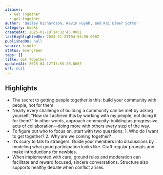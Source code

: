 ```yaml
---
aliases:
  - Get Together
  - get-together
author: 'Bailey Richardson, Kevin Huynh, and Kai Elmer Sotto'
category: books
createdAt: 2025-01-19T14:32:45.000Z
lastHighlightedOn: 2024-11-25T04:56:00.000Z
publishedOn: null
source: kindle
status: evergreen
tags: []
title: Get Together
updatedAt: 2025-04-12T15:55:20.000Z
url: null
---
```

## Highlights

- The secret to getting people together is this: build your community with people, not for them.
- Nearly every challenge of building a community can be met by asking yourself, “How do I achieve this by working with my people, not doing it for them?” In other words, approach community-building as progressive acts of collaboration—doing more with others every step of the way.
- To figure out who to focus on, start with two questions: 1. Who do I want to get together? 2. Why are we coming together?
- It’s scary to talk to strangers. Guide your members into discussions by modeling what good participation looks like. Craft regular prompts and make introductions for newbies.
- When implemented with care, ground rules and moderation can facilitate and reward focused, sincere conversations. Structure also supports healthy debate when conflict arises.
